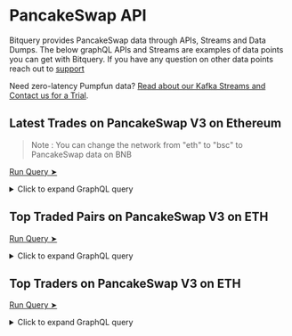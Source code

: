 # PancakeSwap API

Bitquery provides PancakeSwap data through APIs, Streams and Data Dumps.
The below graphQL APIs and Streams are examples of data points you can get with Bitquery.
If you have any question on other data points reach out to [support](https://t.me/Bloxy_info)

Need zero-latency Pumpfun data? [Read about our Kafka Streams and Contact us for a Trial](https://docs.bitquery.io/docs/streams/protobuf/chains/EVM-protobuf/).

## Latest Trades on PancakeSwap V3 on Ethereum

> Note : You can change the network from "eth" to "bsc" to PancakeSwap data on BNB

[Run Query ➤](https://ide.bitquery.io/Latest-Trades-on-PancakeSwap-V3-ETH)

<details>
  <summary>Click to expand GraphQL query</summary>

```
query LatestTrades {
  EVM(network: eth) {
    DEXTradeByTokens(
      orderBy: {descending: Block_Time}
      limit: {count: 50}
      where: {TransactionStatus: {Success: true}, Trade: {Dex: {ProtocolName: {is: "pancake_swap_v3"}}}, Block: {Time: {since: "2025-06-17T09:50:13Z"}}}
    ) {
      Block {
        Time
      }
      Transaction {
        Hash
      }
      Trade {
        Dex {
          OwnerAddress
          ProtocolFamily
          ProtocolName
        }
        AmountInUSD
        Price
        Amount
        Side {
          Type
          Currency {
            Symbol
            SmartContract
            Name
          }
          AmountInUSD
          Amount
        }
        Currency {
          Symbol
          SmartContract
          Name
        }
      }
    }
  }
}

```

</details>

## Top Traded Pairs on PancakeSwap V3 on ETH

[Run Query ➤](https://ide.bitquery.io/Top-token-pairs-on-PancakeSwap-v3)

<details>
  <summary>Click to expand GraphQL query</summary>

```
query pairs($min_count: String, $market: String, $network: evm_network, $time_10min_ago: DateTime, $time_1h_ago: DateTime, $time_3h_ago: DateTime, $time_ago: DateTime, $eth: String!, $weth: String!, $usdc: String!, $usdt: String!) {
  EVM(network: $network) {
    DEXTradeByTokens(
      where: {TransactionStatus: {Success: true}, Block: {Time: {since: $time_ago}}, any: [{Trade: {Side: {Currency: {SmartContract: {is: $eth}}}}}, {Trade: {Side: {Currency: {SmartContract: {is: $usdt}}}, Currency: {SmartContract: {notIn: [$eth]}}}}, {Trade: {Side: {Currency: {SmartContract: {is: $usdc}}}, Currency: {SmartContract: {notIn: [$eth, $usdt]}}}}, {Trade: {Side: {Currency: {SmartContract: {is: $weth}}}, Currency: {SmartContract: {notIn: [$eth, $usdc, $usdt]}}}}, {Trade: {Side: {Currency: {SmartContract: {notIn: [$usdc, $usdt, $weth, $eth]}}}, Currency: {SmartContract: {notIn: [$usdc, $usdt, $weth, $eth]}}}}], Trade: {Success: true, Dex: {ProtocolName: {is: $market}}}}
      orderBy: {descendingByField: "usd"}
      limit: {count: 70}
    ) {
      Block {
        Time(maximum: Block_Time, selectWhere: {after: $time_1h_ago})
      }
      Trade {
        Currency {
          Symbol
          Name
          SmartContract
          ProtocolName
        }
        Side {
          Currency {
            Symbol
            Name
            SmartContract
            ProtocolName
          }
        }
        price_last: PriceInUSD(maximum: Block_Number)
        price_10min_ago: PriceInUSD(
          maximum: Block_Number
          if: {Block: {Time: {before: $time_10min_ago}}}
        )
        price_1h_ago: PriceInUSD(
          maximum: Block_Number
          if: {Block: {Time: {before: $time_1h_ago}}}
        )
        price_3h_ago: PriceInUSD(
          maximum: Block_Number
          if: {Block: {Time: {before: $time_3h_ago}}}
        )
      }
      dexes: uniq(of: Trade_Dex_OwnerAddress)
      amount: sum(of: Trade_Side_Amount)
      usd: sum(of: Trade_Side_AmountInUSD)
      sellers: uniq(of: Trade_Seller)
      buyers: uniq(of: Trade_Buyer)
      count(selectWhere: {ge: $min_count})
    }
  }
}
{
  "network": "eth",
  "market": "pancake_swap_v3",
  "eth": "0x",
  "usdc": "0xa0b86991c6218b36c1d19d4a2e9eb0ce3606eb48",
  "usdt": "0xdac17f958d2ee523a2206206994597c13d831ec7",
  "weth": "0xc02aaa39b223fe8d0a0e5c4f27ead9083c756cc2",
  "min_count": "100",
  "time_10min_ago": "2025-06-18T09:43:37Z",
  "time_1h_ago": "2025-06-18T08:53:37Z",
  "time_3h_ago": "2025-06-18T06:53:37Z",
  "time_ago": "2025-06-17T09:53:37Z"
}

```

</details>

## Top Traders on PancakeSwap V3 on ETH

[Run Query ➤](https://ide.bitquery.io/Top-Traders-of-a-token-on-PancakeSwap-on-ETH)

<details>
  <summary>Click to expand GraphQL query</summary>

```
query topTraders {
  EVM(network: eth) {
    DEXTradeByTokens(
      orderBy: {descendingByField: "volumeUsd"}
      limit: {count: 100}
      where: {Trade: {Currency: {SmartContract: {is: "0xa0b86991c6218b36c1d19d4a2e9eb0ce3606eb48"}}, Dex: {ProtocolName: {is:"pancake_swap_v3"}}}}
    ) {
      Trade {
        Buyer
      }
      bought: sum(of: Trade_Amount, if: {Trade: {Side: {Type: {is: buy}}}})
      sold: sum(of: Trade_Amount, if: {Trade: {Side: {Type: {is: sell}}}})
      volume: sum(of: Trade_Amount)
      volumeUsd: sum(of: Trade_Side_AmountInUSD)
    }
  }
}


```

</details>

